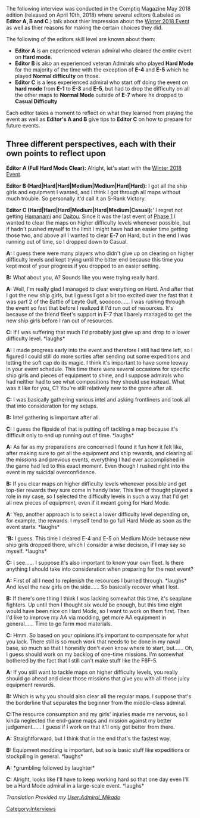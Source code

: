 The following interview was conducted in the Comptiq Magazine May 2018 edition (released on April 10th, 2018) where several editors (Labeled as '''Editor A, B and C'''.) talk about thier impression about the [[Winter 2018 Event]] as well as thier reasons for making the certain choices they did.

The following of the editors skill level are known about them:

* '''Editor A''' is an experienced veteran admiral who cleared the entire event on '''Hard mode'''.
* '''Editor B''' is also an experienced veteran Admirals who played '''Hard Mode''' for the majority of the time with the exception of '''E-4''' and '''E-5''' which he played '''Normal difficulty''' on those.
* '''Editor C''' is a less experienced admiral who start off doing the event on '''hard mode''' from '''E-1''' to '''E-3''' and '''E-5''', but had to drop the difficulty on all the other maps to '''Normal Mode''' outside of '''E-7''' where he dropped to '''Casual Difficulty'''

Each editor takes a moment to reflect on what they learned from playing the event as well as '''Editor's A and B''' give tips to '''Editor C''' on how to prepare for future events. 

==Three different perspectives, each with their own points to reflect upon==

'''Editor A (Full Hard Mode Clear):''' Alright, let's start with the [[Winter 2018 Event]].
 
'''Editor B (Hard|Hard|Hard|Medium|Medium|Hard|Hard):''' I got all the ship girls and equipment I wanted, and I think I got through all maps without much trouble. So personally it'd call it an S-Rank Victory.
 
'''Editor C (Hard|Hard|Hard|Medium|Hard|Medium|Casual):'''' I regret not getting [[Hamanami]] and [[Daitou]]. Since it was the last event of [[Phase 1]] I wanted to clear the maps on higher difficulty levels whenever possible, but if hadn't pushed myself to the limit I might have had an easier time getting those two, and above all I wanted to clear '''E-7''' on Hard, but in the end I was running out of time, so I dropped down to Casual.
 
'''A:''' I guess there were many players who didn't give up on clearing on higher difficulty levels and kept trying until the bitter end because this time you kept most of your progress if you dropped to an easier setting.
 
'''B:''' What about you, A? Sounds like you were trying really hard.
 
'''A:''' Well, I'm really glad I managed to clear everything on Hard. And after that I got the new ship girls, but I guess I got a bit too excited over the fast that it was part 2 of the Battle of Leyte Gulf, soooooo...... I was rushing through the event so fast that before I realized it I'd run out of resources. It's because of the friend fleet's support in E-7 that I barely managed to get the new ship girls before I ran out of resources.
 
'''C:''' If I was suffering that much I'd probably just give up and drop to a lower difficulty level. *laughs*
 
'''A:''' I made progress early into the event and therefore I still had time left, so I figured I could still do more sorties after sending out some expeditions and letting the soft cap do its magic. I think it's important to have some leeway in your event schedule. This time there were several occasions for specific ship girls and pieces of equipment to shine, and I suppose admirals who had neither had to see what compositions they should use instead. What was it like for you, C? You're still relatively new to the game after all.
 
'''C:''' I was basically gathering various intel and asking frontliners and took all that into consideration for my setups.
 
'''B:''' Intel gathering is important after all.
 
'''C:''' I guess the flipside of that is putting off tackling a map because it's difficult only to end up running out of time. *laughs*
 
'''A:''' As far as my preparations are concerned I found it fun how it felt like, after making sure to get all the equipment and ship rewards, and clearing all the missions and previous events, everything I had ever accomplished in the game had led to this exact moment. Even though I rushed right into the event in my suicidal overconfidence.
 
'''B:''' If you clear maps on higher difficulty levels whenever possible and get top-tier rewards they sure come in handy later. This line of thought played a role in my case, so I selected the difficulty levels in such a way that I'd get all new pieces of equipment, even if it meant going for Hard Mode.
 
'''A:''' Yep, another approach is to select a lower difficulty level depending on, for example, the rewards. I myself tend to go full Hard Mode as soon as the event starts. *laughs*
 
''''B:''' I guess. This time I cleared E-4 and E-5 on Medium Mode because new ship girls dropped there, which I consider a wise decision, if I may say so myself. *laughs*
 
'''C:''' I see...... I suppose it's also important to know your own fleet. Is there anything I should take into consideration when preparing for the next event?
 
'''A:''' First of all I need to replenish the resources I burned through. *laughs* And level the new girls on the side...... So basically recover what I lost.
 
'''B:''' If there's one thing I think I was lacking somewhat this time, it's seaplane fighters. Up until then I thought six would be enough, but this time eight would have been nice on Hard Mode, so I want to work on them first. Then I'd like to improve my AA via modding, get more AA equipment in general...... Time to go farm mod materials.
 
'''C:''' Hmm. So based on your opinions it's important to compensate for what you lack. There still is so much work that needs to be done in my naval base, so much so that I honestly don't even know where to start, but...... Oh, I guess should work on my backlog of one-time missions. I'm somewhat bothered by the fact that I still can't make stuff like the F6F-5.
 
'''A:''' If you still want to tackle maps on higher difficulty levels, you really should go ahead and clear those missions that give you with all those juicy equipment rewards.
 
'''B:''' Which is why you should also clear all the regular maps. I suppose that's the borderline that separates the beginner from the middle-class admiral.
 
'''C: '''The resource consumption and my girls' injuries made me nervous, so I kinda neglected the end-game maps and mission against my better judgement...... I guess if I work on that it'll only get better from there.
 
'''A:''' Straightforward, but I think that in the end that's the fastest way.
 
'''B:''' Equipment modding is important, but so is basic stuff like expeditions or stockpiling in general. *laughs*
 
'''A:''' *grumbling followed by laughter*
 
'''C:''' Alright, looks like I'll have to keep working hard so that one day even I'll be a Hard Mode admiral in a large-scale event. *laughs*

''Translation Provided my [[User:Admiral_Mikado]]''

{{Interview}}
[[Category:Interviews]]